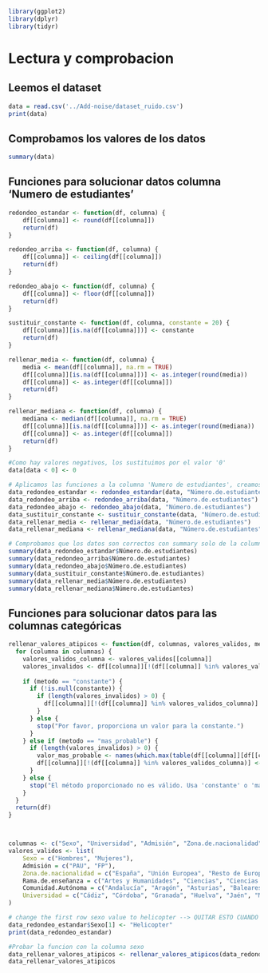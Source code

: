 ```r
library(ggplot2)
library(dplyr)
library(tidyr)
```

# Lectura y comprobacion

## Leemos el dataset

```r
data = read.csv('../Add-noise/dataset_ruido.csv')
print(data)
```

## Comprobamos los valores de los datos

```r
summary(data)
```

## Funciones para solucionar datos columna 'Numero de estudiantes'
```r
redondeo_estandar <- function(df, columna) {
    df[[columna]] <- round(df[[columna]])
    return(df)
}

redondeo_arriba <- function(df, columna) {
    df[[columna]] <- ceiling(df[[columna]])
    return(df)
}

redondeo_abajo <- function(df, columna) {
    df[[columna]] <- floor(df[[columna]])
    return(df)
}

sustituir_constante <- function(df, columna, constante = 20) {
    df[[columna]][is.na(df[[columna]])] <- constante
    return(df)
}

rellenar_media <- function(df, columna) {
    media <- mean(df[[columna]], na.rm = TRUE)
    df[[columna]][is.na(df[[columna]])] <- as.integer(round(media))
    df[[columna]] <- as.integer(df[[columna]])
    return(df)
}

rellenar_mediana <- function(df, columna) {
    mediana <- median(df[[columna]], na.rm = TRUE)
    df[[columna]][is.na(df[[columna]])] <- as.integer(round(mediana))
    df[[columna]] <- as.integer(df[[columna]])
    return(df)
}

```

```r
#Como hay valores negativos, los sustituimos por el valor '0'
data[data < 0] <- 0

# Aplicamos las funciones a la columna 'Numero de estudiantes', creamos un nuevo dataset con cada funcion
data_redondeo_estandar <- redondeo_estandar(data, "Número.de.estudiantes")
data_redondeo_arriba <- redondeo_arriba(data, "Número.de.estudiantes")
data_redondeo_abajo <- redondeo_abajo(data, "Número.de.estudiantes")
data_sustituir_constante <- sustituir_constante(data, "Número.de.estudiantes")
data_rellenar_media <- rellenar_media(data, "Número.de.estudiantes")
data_rellenar_mediana <- rellenar_mediana(data, "Número.de.estudiantes")
```

```r
# Comprobamos que los datos son correctos con summary solo de la columna 'Numero de estudiantes'
summary(data_redondeo_estandar$Número.de.estudiantes)
summary(data_redondeo_arriba$Número.de.estudiantes)
summary(data_redondeo_abajo$Número.de.estudiantes)
summary(data_sustituir_constante$Número.de.estudiantes)
summary(data_rellenar_media$Número.de.estudiantes)
summary(data_rellenar_mediana$Número.de.estudiantes)
```
## Funciones para solucionar datos para las columnas categóricas
```r
rellenar_valores_atipicos <- function(df, columnas, valores_validos, metodo, constante = NULL) {
  for (columna in columnas) {
    valores_validos_columna <- valores_validos[[columna]]
    valores_invalidos <- df[[columna]][!(df[[columna]] %in% valores_validos_columna)]
    
    if (metodo == "constante") {
      if (!is.null(constante)) {
        if (length(valores_invalidos) > 0) {
          df[[columna]][!(df[[columna]] %in% valores_validos_columna)] <- constante
        }
      } else {
        stop("Por favor, proporciona un valor para la constante.")
      }
    } else if (metodo == "mas_probable") {
      if (length(valores_invalidos) > 0) {
        valor_mas_probable <- names(which.max(table(df[[columna]][df[[columna]] %in% valores_validos_columna])))
        df[[columna]][!(df[[columna]] %in% valores_validos_columna)] <- valor_mas_probable
      }
    } else {
      stop("El método proporcionado no es válido. Usa 'constante' o 'mas_probable'.")
    }
  }
  return(df)
}



columnas <- c("Sexo", "Universidad", "Admisión", "Zona.de.nacionalidad", "Rama.de.enseñanza", "Comunidad.Autónoma")
valores_validos <- list(
    Sexo = c("Hombres", "Mujeres"),
    Admisión = c("PAU", "FP"),
    Zona.de.nacionalidad = c("España", "Unión Europea", "Resto de Europa", "EEUU y Canadá", "América Latina y Caribe", "Norte de África", "Resto de África", "Asia y Oceanía"),
    Rama.de.enseñanza = c("Artes y Humanidades", "Ciencias", "Ciencias de la Salud", "Ciencias Sociales y Jurídicas", "Ingeniería y Arquitectura"),
    Comunidad.Autónoma = c("Andalucía", "Aragón", "Asturias", "Baleares", "Canarias", "Cantabria", "Castilla y León", "Castilla-La Mancha", "Cataluña", "Ceuta y Melilla", "Comunidad Valenciana", "Extremadura", "Galicia", "La Rioja", "Madrid", "Murcia", "Navarra", "País Vasco"),
    Universidad = c("Cádiz", "Córdoba", "Granada", "Huelva", "Jaén", "Málaga", "Pablo de Olavide", "Sevilla", "Zaragoza", "Oviedo", "Cantabria", "Castilla-La Mancha", "Burgos", "León", "Salamanca", "Valladolid", "Autónoma de Barcelona", "Barcelona", "Girona", "Lleida", "Politécnica de Catalunya", "Pompeu Fabra", "Rovira i Virgili", "Extremadura", "A Coruña", "Santiago de Compostela", "Vigo", "Illes Balears (Les)", "La Laguna", "Las Palmas de Gran Canaria", "La Rioja", "Alcalá", "Autónoma de Madrid", "Carlos III de Madrid", "Complutense de Madrid", "Politécnica de Madrid", "Rey Juan Carlos", "Murcia", "Politécnica de Cartagena", "Pública de Navarra", "País Vasco/Euskal Herriko Unibertsitatea", "Alicante", "Jaume I de Castellón", "Miguel Hernández de Elche", "Politècnica de València", "València (Estudi General)")
)

```

```r
# change the first row sexo value to helicopter --> QUITAR ESTO CUANDO TENGA EL DATASET CON RUIDO BUENO
data_redondeo_estandar$Sexo[1] <- "Helicopter"
print(data_redondeo_estandar)

#Probar la funcion con la columna sexo
data_rellenar_valores_atipicos <- rellenar_valores_atipicos(data_redondeo_estandar, columnas, valores_validos, "mas_probable")
data_rellenar_valores_atipicos
```


